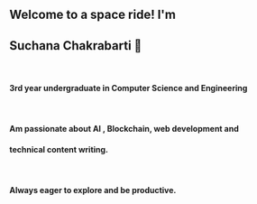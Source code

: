 ## Welcome to a space ride! I'm
## Suchana Chakrabarti 👧

<br />

#### 3rd year undergraduate in Computer Science and Engineering

<br />

#### Am passionate about AI , Blockchain, web development and 

#### technical content writing.

<br />

#### Always eager to explore and be productive.



